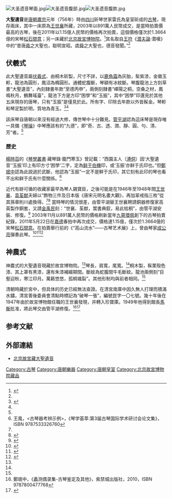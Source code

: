 [[File:大圣遗音琴面.jpg|thumb]][[File:大圣遗音腹部.jpg|thumb]][[File:大圣遗音腹款.jpg|thumb]]

'''大聖遺音'''是[[唐朝|唐朝]][[唐肅宗|肅宗]]元年（756年）時由[[四川|四川]]斫琴世家雷氏為皇室斫成的[[古琴|古琴]]，現存兩床，其中一床原為[[王世襄|王世襄]]所藏，2003年以891萬人民幣成交，是當時拍賣價最高的古琴，後在2011年以1.15億人民幣的價格再次拍賣，這個價格僅次於1.3664億的宋琴[[松石間意|松石間意]]；另一床藏於[[北京故宮博物院|北京故宮博物院]]。<ref name="中評網">{{Cite web|url=http://hk.crntt.com/doc/1017/0/2/9/101702968.html|title=中國唐代古琴拍出1.15億元|accessdate=2015-02-19|work=|publisher=中國評論新聞網|date=2011-05-23|archive-date=2015-02-19|archive-url=https://web.archive.org/web/20150219221453/http://hk.crntt.com/doc/1017/0/2/9/101702968.html|dead-url=no}}</ref>其名取自[[王符|王符]]《[[潜夫論|潜夫論]]·潜嘆》中的“昔唐[[堯|堯]]之大聖也，聪明宣昭。虞[[舜|舜]]之大聖也，德音發聞。”<ref name="王風"/>

==伏羲式==
此大聖遺音屬[[古琴琴式|伏羲式]]、由桐木斫製，尺寸不詳，以[[鹿角霜|鹿角霜]]為灰胎，髤紫漆，金徽玉軫，龍池為圓形，鳳沼為橢圓形。通體蛇腹斷，琴額有冰紋斷。琴腹龍池上方刻草書“大聖遺音”，內刻隸書年款“至德丙申”，兩側刻隸書“嶧陽之桐，空桑之材，鳳鳴秋月，鶴舞瑤臺”，龍池下方是方印“困學”和“玉振”，其中“困學”印還見於其他五床現存的唐琴，只有“玉振”是僅見於此。所有字、印除去年款以外皆髹金。琴軫和琴足製於明，質地為青玉。<ref>{{Cite book|title=《琴學存稿：王風古琴論說雜集》|last=王|first=風|publisher=重慶出版社|year=2016|isbn=9787229096311|work=〈儷松居舊藏唐至德丙申「大聖遺音」伏羲式琴〉|authorlink=王風}}</ref><ref name="文化中國"/>

該床琴自唐朝以來沒有經過大修，傳世琴中十分難見。[[管平湖|管平湖]]認為這床琴是現存唯一具備《[[琴操|琴操]]》中琴應該有的“九德”，即“奇、古、透、潤、靜、圓、勻、清、芳”者。<ref name="王風"/>

===歷史===
[[楊時百|楊時百]]的《[[琴學叢書|琴學叢書]]·藏琴錄·籠門寒玉》曾記載：“西園主人（[[溥侗|溥侗]]）因‘大聖遺音’‘玉振’印上有印方寸‘困學’二字，定為[[鲜于伯機|鲜于伯機]]印，或‘玉振’亦鲜于氏印也。”但[[鄭珉中|鄭珉中]]認為此說過於武斷，他認為“玉振”一定不是鮮于氏印，其它刻有此印的琴也看不出和鲜于氏有什麼關係。<ref name="王風">王風，<古琴器考辨示例>，《琴学荟萃:第3届古琴国际学术研讨会论文集》，ISBN 9787533326760</ref>

近代有跡可循的收藏家最早為琴人錫寶臣，之後可能是在1946年至1948年間[[王世襄|王世襄]]、[[袁荃猷|袁荃猷]]夫婦以“飾物三件及日本版《唐宋元明名畫大觀》，再加翠戒指三枚”從其孫章則川處換得。<ref name="文化中國"/><ref>{{Cite web|url=http://news.pchome.com.tw/magazine/report/cl/artouch_antique/1673/126270720019661018006_2.htm|title=玩物因緣95年：追憶王世襄|accessdate=2015-02-19|work=|publisher=PCome新聞|date=2010-01-06|archive-date=2015-02-19|archive-url=https://web.archive.org/web/20150219212404/http://news.pchome.com.tw/magazine/report/cl/artouch_antique/1673/126270720019661018006_2.htm|dead-url=no}}</ref> 當時琴的情況很差，由管平湖替王世襄聘請銅器修復家高英製作銅套，又請[[金禹民|金禹民]]刻：“世襄、荃猷，鬻書典釵，易此枯桐”，由管平湖安裝、修復。<ref name="文化中國">{{Cite web|url=http://cul.china.com.cn/zhenbao/2011-07/07/content_4317141.htm|title=唐代古琴 大聖遺音|accessdate=2015-02-19|work=|publisher=文化中國|date=2011-05-31|archive-url=https://web.archive.org/web/20120617123341/http://cul.china.com.cn/zhenbao/2011-07/07/content_4317141.htm|archive-date=2012-06-17|dead-url=yes}}</ref> 2003年11月以891萬人民幣的價格刷新當年[[九霄環佩|九霄環佩]]創下的古琴拍賣紀錄，2011年5月22日在[[中國嘉德國際拍賣有限公司|嘉德]]春拍中再次成交，價格達1.15億，僅次於1.3664億的宋琴[[松石間意|松石間意]]。在拍賣舉行前的《“高山流水”——古琴艺术展》上，曾由琴家[[成公亮|成公亮]]彈奏此琴。<ref>{{Cite web|author=孙冰|title=市场上唯一的唐琴:“大圣遗音”的亿元传说（图）|url=https://www.chinanews.com.cn/cj/2011/05-31/3079304.shtml|date=2011-05-31|access-date=2021-11-29|work=中新网|archive-date=2021-11-29|archive-url=https://web.archive.org/web/20211129041304/https://www.chinanews.com.cn/cj/2011/05-31/3079304.shtml}}</ref><ref name="中評網2">{{Cite web|url=http://hk.crntt.com/doc/1017/1/6/5/101716529.html?coluid=7&kindid=0&docid=101716529&mdate=0601093336|title=市場上唯一唐琴：“大聖遺音”的億元傳說|accessdate=2015-02-19|work=|publisher=環渤海新聞網|date=2011-06-01|archive-date=2015-02-19|archive-url=https://web.archive.org/web/20150219212420/http://hk.crntt.com/doc/1017/1/6/5/101716529.html?coluid=7&kindid=0&docid=101716529&mdate=0601093336|dead-url=no}}</ref><ref>{{Cite web|title=千年“唐代古琴”大剧院再次奏响|url=https://v.qq.com/x/cover/er8laxwzcnhdj94/7NQcXsSLii9.html|access-date=2021-11-29|work=腾讯视频|publisher=北京您早|archive-date=2021-11-29|archive-url=https://web.archive.org/web/20211129042803/https://v.qq.com/x/cover/er8laxwzcnhdj94/7NQcXsSLii9.html}}</ref>

==神農式==
神農式的大聖遺音現藏於故宮博物院。<ref name="文化中國"/>琴長{{convert|120|cm}}，肩寬{{convert|20.5|cm}}，尾寬{{convert|13.4|cm}}。<ref name="鑒定"/>桐木製，髹栗殼色漆、其上罩有黑漆，還有朱漆補綴期間。斷紋為蛇腹間牛毛斷紋。龍池兩側刻“巨壑迎秋，寒江印月。萬籁悠悠，孤桐颯裂”。其他形制均與前者相同。<ref name="王風"/>

清朝時藏於宮中，但具体的历史已經無法查證。在清宮南庫中因久無人打理而積滿水鏽，清宮善後委員會清點時標記為“破琴一張”，編號崑字一〇七號。幾十年後在1947年由於故宮博物館任職的王世襄發現，并轉入珍寶庫。1949年他得到館長[[馬衡|馬衡]]批准，將此琴交由管平湖修復。<ref name="鑒定">鄭珉中，《蠡测偶录集-古琴鉴定及其他》，紫禁城出版社，2010，ISBN 9787800477768</ref><ref>{{Cite web|title=傳世唐琴大聖遺音故宮亮相 講述從「破琴」到國寶的逆襲|url=https://news.sina.com.tw/article/20191219/33735072.html|access-date=2021-08-23|date=2019-12-19|work=新浪新聞中心|archive-date=2021-08-23|archive-url=https://web.archive.org/web/20210823020556/https://news.sina.com.tw/article/20191219/33735072.html|dead-url=no}}</ref>

==参考文献==
{{reflist}}

== 外部連結 ==
* [https://www.dpm.org.cn/collection/music/234738.html 北京故宮藏大聖遺音] {{Wayback|url=https://www.dpm.org.cn/collection/music/234738.html |date=20220105082416 }}

{{古琴}}
[[Category:古琴|Category:古琴]]
[[Category:唐朝樂器|Category:唐朝樂器]]
[[Category:唐朝皇室|Category:唐朝皇室]]
[[Category:北京故宮博物院藏品|Category:北京故宮博物院藏品]]